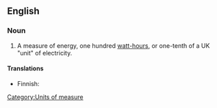 ==English==

===Noun===
{{en-noun|sg=[[hectowatt]]-[[hour]]}}

# {{physics}} A measure of energy, one hundred [[watt-hour]]s, or one-tenth of a UK "unit" of electricity.

====Translations====
{{trans-top|a measure of energy}}
* Finnish: {{t|fi|hehtowattitunti}}
{{trans-mid}}
{{trans-bottom}}

[[Category:Units of measure]]